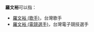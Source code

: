 '''羅文裕'''可以指：
* [[羅文裕_(歌手)|羅文裕 (歌手)]]，台灣歌手
* [[羅文裕_(電競選手)|羅文裕 (電競選手)]]，台灣電子競技選手
{{Disambiguation|W|Cat=三字羅姓人名消歧義}}